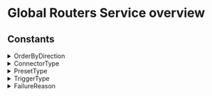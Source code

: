 # Global Routers Service overview







## Constants

<details>
  <summary>OrderByDirection</summary>

  | Value |
|-------|
| `ORDER_BY_DIRECTION_UNSPECIFIED` |
| `ASC` |
| `DESC` |
</details>
<details>
  <summary>ConnectorType</summary>

  | Value |
|-------|
| `CONNECTOR_TYPE_UNSPECIFIED` |
| `SLACK` |
| `GENERIC_HTTPS` |
| `PAGERDUTY` |
| `AWS` |
| `IBM_EVENT_NOTIFICATIONS` |
</details>
<details>
  <summary>PresetType</summary>

  | Value |
|-------|
| `PRESET_TYPE_UNSPECIFIED` |
| `SYSTEM` |
| `CUSTOM` |
</details>
<details>
  <summary>TriggerType</summary>

  | Value |
|-------|
| `TRIGGER_TYPE_UNSPECIFIED` |
| `MANUAL` |
| `AUTOMATIC` |
</details>
<details>
  <summary>FailureReason</summary>

  | Value |
|-------|
| `FAILURE_REASON_UNSPECIFIED` |
| `INVALID_TEMPLATE` |
| `FIELD_NOT_FOUND` |
| `TEMPLATE_EXCEEDS_MAX_LENGTH` |
| `RENDERED_VALUE_EXCEEDS_MAX_LENGTH` |
</details>
